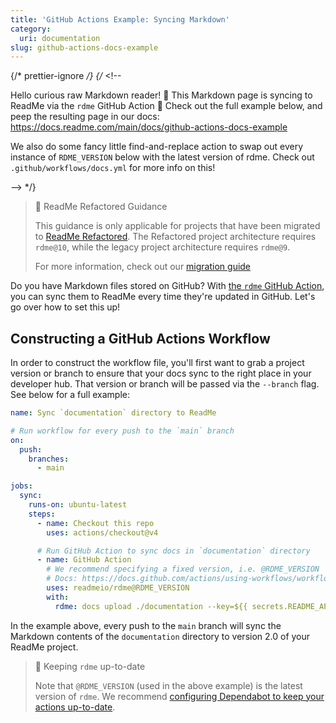 ```yaml
---
title: 'GitHub Actions Example: Syncing Markdown'
category:
  uri: documentation
slug: github-actions-docs-example
---
```


{/* prettier-ignore */}
{/* <!--

Hello curious raw Markdown reader! 👋
This Markdown page is syncing to ReadMe via the `rdme` GitHub Action 🦉
Check out the full example below,
and peep the resulting page in our docs: https://docs.readme.com/main/docs/github-actions-docs-example

We also do some fancy little find-and-replace action to swap out every instance
of `RDME_VERSION` below with the latest version of rdme.
Check out `.github/workflows/docs.yml` for more info on this!

--> \*/}

> 🚧 ReadMe Refactored Guidance
>
> This guidance is only applicable for projects that have been migrated to [ReadMe Refactored](https://docs.readme.com/main/docs/migration). The Refactored project architecture requires `rdme@10`, while the legacy project architecture requires `rdme@9`.
>
> For more information, check out our [migration guide](https://github.com/readmeio/rdme/blob/v10/documentation/migration-guide.md)

Do you have Markdown files stored on GitHub? With [the `rdme` GitHub Action](https://docs.readme.com/main/docs/rdme), you can sync them to ReadMe every time they're updated in GitHub. Let's go over how to set this up!

## Constructing a GitHub Actions Workflow

In order to construct the workflow file, you'll first want to grab a project version or branch to ensure that your docs sync to the right place in your developer hub. That version or branch will be passed via the `--branch` flag. See below for a full example:

```yml
name: Sync `documentation` directory to ReadMe

# Run workflow for every push to the `main` branch
on:
  push:
    branches:
      - main

jobs:
  sync:
    runs-on: ubuntu-latest
    steps:
      - name: Checkout this repo
        uses: actions/checkout@v4

      # Run GitHub Action to sync docs in `documentation` directory
      - name: GitHub Action
        # We recommend specifying a fixed version, i.e. @RDME_VERSION
        # Docs: https://docs.github.com/actions/using-workflows/workflow-syntax-for-github-actions#example-using-versioned-actions
        uses: readmeio/rdme@RDME_VERSION
        with:
          rdme: docs upload ./documentation --key=${{ secrets.README_API_KEY }} --branch=2.0
```

In the example above, every push to the `main` branch will sync the Markdown contents of the `documentation` directory to version 2.0 of your ReadMe project.

> 📘 Keeping `rdme` up-to-date
>
> Note that `@RDME_VERSION` (used in the above example) is the latest version of `rdme`. We recommend [configuring Dependabot to keep your actions up-to-date](https://docs.github.com/code-security/dependabot/working-with-dependabot/keeping-your-actions-up-to-date-with-dependabot).
